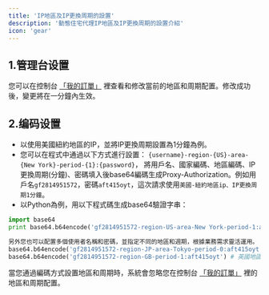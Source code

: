 ```yaml
---
title: 'IP地區及IP更換周期的設置'
description: '動態住宅代理IP地區及IP更換周期的設置介紹'
icon: 'gear'
---
```


## 1.管理台设置
您可以在控制台 [「我的訂單」](https://www.go2proxy.com/console/orders) 裡查看和修改當前的地區和周期配置。修改成功後，變更將在一分鐘內生效。

## 2.编码设置
- 以使用美國紐約地區的IP，並將IP更換周期設置為1分鐘為例。
- 您可以在程式中通過以下方式進行設置：
`{username}-region-{US}-area-{New York}-period-{1}:{password}`， 將用戶名、國家編碼、地區編碼、IP更換周期(分鐘)、密碼填入後base64編碼生成Proxy-Authorization。例如用戶名`gf2814951572`，密碼`aft415oyt`，這次請求使用`美國-紐約地區ip、IP更換周期1分鐘`。
- 以Python為例，用以下程式碼生成base64驗證字串：

```python 程式碼範例
import base64
print base64.b64encode('gf2814951572-region-US-area-New York-period-1:aft415oyt')

另外您也可以配置多個使用者名稱和密碼，並指定不同的地區和週期，根據業務需求靈活運用。
base64.b64encode('gf2814951572-region-JP-area-Tokyo-period-0:aft415oyt') # 日本東京地區、每次請求更換ip
base64.b64encode('gf2814951572-region-GB-period-1:aft415oyt') # 英國地區、1分鐘更換ip
```

<Note>當您通過編碼方式設置地區和周期時，系統會忽略您在控制台 [「我的訂單」](https://www.go2proxy.com/console/orders) 裡的地區和周期配置。</Note>

